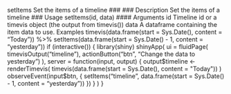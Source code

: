 setItems Set the items of a timeline
### ### Description
Set the items of a timeline
### Usage
setItems(id, data)
#### Arguments 
id Timeline id or a timevis object (the output from timevis())
data A dataframe containing the item data to use.
Examples
timevis(data.frame(start = Sys.Date(), content = "Today")) %>%
setItems(data.frame(start = Sys.Date() - 1, content = "yesterday"))
if (interactive()) {
library(shiny)
shinyApp(
ui = fluidPage(
timevisOutput("timeline"),
actionButton("btn", "Change the data to yesterday")
),
server = function(input, output) {
output$timeline <- renderTimevis(
timevis(data.frame(start = Sys.Date(), content = "Today"))
)
observeEvent(input$btn, {
setItems("timeline",
data.frame(start = Sys.Date() - 1, content = "yesterday"))
})
}
)
}
